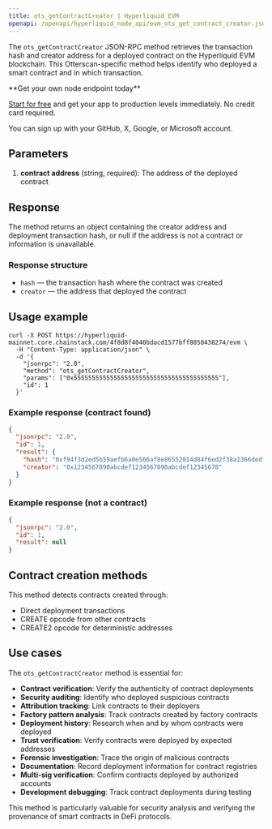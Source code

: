 ```yaml
---
title: ots_getContractCreator | Hyperliquid EVM
openapi: /openapi/hyperliquid_node_api/evm_ots_get_contract_creator.json post /evm
---
```


The `ots_getContractCreator` JSON-RPC method retrieves the transaction hash and creator address for a deployed contract on the Hyperliquid EVM blockchain. This Otterscan-specific method helps identify who deployed a smart contract and in which transaction.

<Check>
**Get your own node endpoint today**

[Start for free](https://console.chainstack.com/) and get your app to production levels immediately. No credit card required.

You can sign up with your GitHub, X, Google, or Microsoft account.
</Check>

## Parameters

1. **contract address** (string, required): The address of the deployed contract

## Response

The method returns an object containing the creator address and deployment transaction hash, or null if the address is not a contract or information is unavailable.

### Response structure

- `hash` — the transaction hash where the contract was created
- `creator` — the address that deployed the contract

## Usage example

```shell Shell
curl -X POST https://hyperliquid-mainnet.core.chainstack.com/4f8d8f4040bdacd1577bff8058438274/evm \
  -H "Content-Type: application/json" \
  -d '{
    "jsonrpc": "2.0",
    "method": "ots_getContractCreator",
    "params": ["0x5555555555555555555555555555555555555555"],
    "id": 1
  }'
```

### Example response (contract found)

```json
{
  "jsonrpc": "2.0",
  "id": 1,
  "result": {
    "hash": "0xf94f3d2ed5b59aefb6a0e566af8e86552014d84f6ed2f38a1366dedffe723381",
    "creator": "0x1234567890abcdef1234567890abcdef12345678"
  }
}
```

### Example response (not a contract)

```json
{
  "jsonrpc": "2.0",
  "id": 1,
  "result": null
}
```

## Contract creation methods

This method detects contracts created through:
- Direct deployment transactions
- CREATE opcode from other contracts
- CREATE2 opcode for deterministic addresses

## Use cases

The `ots_getContractCreator` method is essential for:

* **Contract verification**: Verify the authenticity of contract deployments
* **Security auditing**: Identify who deployed suspicious contracts
* **Attribution tracking**: Link contracts to their deployers
* **Factory pattern analysis**: Track contracts created by factory contracts
* **Deployment history**: Research when and by whom contracts were deployed
* **Trust verification**: Verify contracts were deployed by expected addresses
* **Forensic investigation**: Trace the origin of malicious contracts
* **Documentation**: Record deployment information for contract registries
* **Multi-sig verification**: Confirm contracts deployed by authorized accounts
* **Development debugging**: Track contract deployments during testing

This method is particularly valuable for security analysis and verifying the provenance of smart contracts in DeFi protocols.
